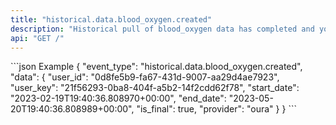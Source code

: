 ```yaml
---
title: "historical.data.blood_oxygen.created"
description: "Historical pull of blood_oxygen data has completed and you can now pull data for this resource."
api: "GET /"
---
```

<ResponseField name="event_type" type="string | null" required="False" default="historical.data.blood_oxygen.created">

</ResponseField>
<ResponseField name="data" type="HistoricalWebhookPayload">

<Expandable title="HistoricalWebhookPayload" defaultOpen="true">
<ResponseField name="user_id" type="string" required="True">

</ResponseField>
<ResponseField name="user_key" type="string" required="True">

</ResponseField>
<ResponseField name="start_date" type="string" required="True">

</ResponseField>
<ResponseField name="end_date" type="string" required="True">

</ResponseField>
<ResponseField name="is_final" type="boolean" required="True">

</ResponseField>
<ResponseField name="provider" type="string" required="True">

</ResponseField>
</Expandable>
</ResponseField>
<ResponseExample>
```json Example
{
  "event_type": "historical.data.blood_oxygen.created",
  "data": {
    "user_id": "0d8fe5b9-fa67-431d-9007-aa29d4ae7923",
    "user_key": "21f56293-0ba8-404f-a5b2-14f2cdd62f78",
    "start_date": "2023-02-19T19:40:36.808970+00:00",
    "end_date": "2023-05-20T19:40:36.808989+00:00",
    "is_final": true,
    "provider": "oura"
  }
}
```
</ResponseExample>
